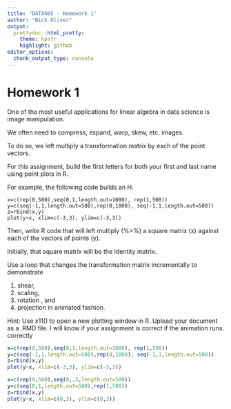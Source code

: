```yaml
---
title: "DATA605 - Homework 1"
author: "Nick Oliver"
output:
  prettydoc::html_pretty:
    theme: hpstr
    highlight: github
editor_options: 
  chunk_output_type: console
---
```



# Homework 1

One of the most useful applications for linear algebra in data science is image manipulation.  

We often need to compress, expand, warp, skew, etc. images.  

To do so, we left multiply a transformation matrix by each of the point vectors.  

For this assignment, build the first letters for both your first and last name using point plots in R.  

For example, the following code builds an H.
```
x=c(rep(0,500),seq(0,1,length.out=1000), rep(1,500))
y=c(seq(-1,1,length.out=500),rep(0,1000), seq(-1,1,length.out=500))
z=rbind(x,y)
plot(y~x, xlim=c(-3,3), ylim=c(-3,3))
```
Then, write R code that will left multiply (%>%) a square matrix (x) against each of the vectors of points (y). 

Initially, that square matrix will be the Identity matrix.  

Use a loop that changes the transformation matrix incrementally to demonstrate 

1) shear, 
2) scaling, 
3)  rotation , and 
4) projection in animated fashion.  

Hint:  Use x11() to open a new plotting window in R.
Upload your document as a .RMD file.  I will know if your assignment is correct if the animation runs. correctly

```r
x=c(rep(0,500),seq(0,1,length.out=1000), rep(1,500))
y=c(seq(-1,1,length.out=500),rep(0,1000), seq(-1,1,length.out=500))
z=rbind(x,y)
plot(y~x, xlim=c(-3,3), ylim=c(-3,3))
```

```r
x=c(rep(0,500),seq(0,.5,length.out=500))
y=c(seq(0,1,length.out=500),rep(1,500))
z=rbind(x,y)
plot(y~x, xlim=c(0,3), ylim=c(0,3))
```